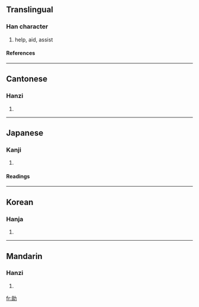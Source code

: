 ==Translingual==
===Han character===
{{Han char|rn=19|rad=力|as=05|sn=7|four=7412<sub>7</sub>|canj=月一大尸 (BMKS)}}
# help, aid, assist
====References====
{{Han ref|kx=0146.270|dkj=02313|dj=0330.160|hdz=10368.080|uh=52A9|ud=21161|bh=A755|bd=42837}}
----
==Cantonese==
===Hanzi===
{{yue-hanzi|jyut=|y=jo6}}
# {{defn|Cantonese}}
----
==Japanese==
===Kanji===
{{ja-kanji|grade=3|rs=力05}}
# {{defn|Japanese}} 
====Readings====
{{ja-readings|on=[[じょ]] (jo), [[しょ]] (sho)|kun=[[たすける]] (tasukeru), [[すけ]] (suke)}}
----
==Korean==
===Hanja===
{{ko-hanja|hangeul=조|rv=jo|mr=cho}}
# {{defn|Korean}}
----
==Mandarin==
===Hanzi===
{{cmn-hanzi|pin=[[zhù]] ([[zhu4]])|wg=chu<sup>4</sup>}}
# {{defn|Mandarin}}

[[fr:助]]